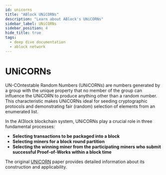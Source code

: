 ```yaml
---
id: unicorns
title: "ABlock UNiCORNs"
description: "Learn about ABlock's UNiCORNs"
sidebar_label: UNiCORNs
sidebar_position: 4
hide_title: true
tags:
  - deep dive documentation
  - ablock network
---
```


# UNiCORNs

UN-COntestable Random Numbers (UNiCORNs) are numbers generated by a group with the unique property that no member of the group can influence the UNiCORN to produce anything other than a random number. This characteristic makes UNiCORNs ideal for seeding cryptographic protocols and demonstrating fair (random) selection of elements from an enumerated list.

In the AI3lock blockchain system, UNiCORNs play a crucial role in three fundamental processes:

- **Selecting transactions to be packaged into a block**
- **Selecting miners for a block round partition**
- **Selecting the winning miner from the participating miners who submit successful Proof-of-Works within a block time**

The original [UNiCORN](https://eprint.iacr.org/2015/366.pdf) paper provides detailed information about its construction and applicability.
